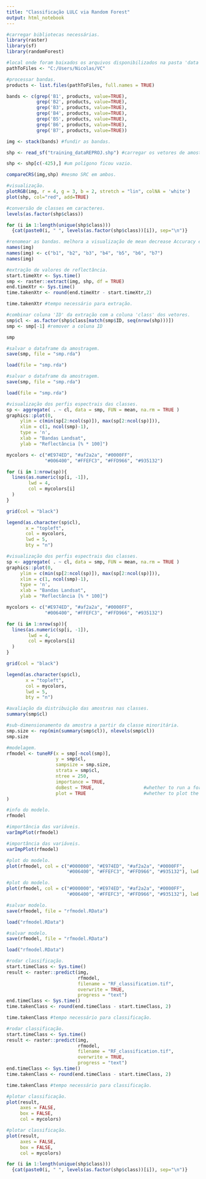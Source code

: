 ```yaml
---
title: "Classificação LULC via Random Forest"
output: html_notebook
---
```

```r
#carregar bibliotecas necessárias.
library(raster)
library(sf)
library(randomForest)
```
```r
#local onde foram baixados os arquivos disponibilizados na pasta 'data'.
pathToFiles <- "C:/Users/Nicolas/VC"
```
```r
#processar bandas.
products <- list.files(pathToFiles, full.names = TRUE)

bands <- c(grep('B1', products, value=TRUE),
           grep('B2', products, value=TRUE),
           grep('B3', products, value=TRUE),
           grep('B4', products, value=TRUE),
           grep('B5', products, value=TRUE),
           grep('B6', products, value=TRUE),
           grep('B7', products, value=TRUE)) 
```
```r
img <- stack(bands) #fundir as bandas.

shp <- read_sf("training_dataREPROJ.shp") #carregar os vetores de amostragem.

shp <- shp[c(-425),] #um polígono ficou vazio.

compareCRS(img,shp) #mesmo SRC em ambos.
```
```r
#visualização.
plotRGB(img, r = 4, g = 3, b = 2, stretch = "lin", colNA = 'white')
plot(shp, col="red", add=TRUE) 
```
```r
#conversão de classes em caracteres.
levels(as.factor(shp$class))

for (i in 1:length(unique(shp$class)))
  {cat(paste0(i, " ", levels(as.factor(shp$class))[i]), sep="\n")}
```
```r
#renomear as bandas. melhora a visualização de mean decrease Accuracy e Gini.
names(img)
names(img) <- c("b1", "b2", "b3", "b4", "b5", "b6", "b7")
names(img)
```
```r
#extração de valores de reflectância.
start.timeXtr <- Sys.time()
smp <- raster::extract(img, shp, df = TRUE)
end.timeXtr <- Sys.time()
time.takenXtr <- round(end.timeXtr - start.timeXtr,2)
```
```r
time.takenXtr #tempo necessário para extração.
```
```r
#combinar coluna 'ID' da extração com a coluna 'class' dos vetores.
smp$cl <- as.factor(shp$class[match(smp$ID, seq(nrow(shp)))])
smp <- smp[-1] #remover a coluna ID
```
```r
smp
```
```r
#salvar o dataframe da amostragem.
save(smp, file = "smp.rda")

load(file = "smp.rda")
```

```r
#salvar o dataframe da amostragem.
save(smp, file = "smp.rda")

load(file = "smp.rda")
```
```r
#visualização dos perfis espectrais das classes.
sp <- aggregate( . ~ cl, data = smp, FUN = mean, na.rm = TRUE )
graphics::plot(0,
     ylim = c(min(sp[2:ncol(sp)]), max(sp[2:ncol(sp)])), 
     xlim = c(1, ncol(smp)-1),
     type = 'n', 
     xlab = "Bandas Landsat", 
     ylab = "Reflectância [% * 100]")

mycolors <- c("#E974ED", "#af2a2a", "#0000FF",
              "#006400", "#FFEFC3", "#FFD966", "#935132")

for (i in 1:nrow(sp)){
  lines(as.numeric(sp[i, -1]), 
        lwd = 4, 
        col = mycolors[i]
  )
}

grid(col = "black")

legend(as.character(sp$cl),
       x = "topleft",
       col = mycolors,
       lwd = 5,
       bty = "n")
```

```r
#visualização dos perfis espectrais das classes.
sp <- aggregate( . ~ cl, data = smp, FUN = mean, na.rm = TRUE )
graphics::plot(0,
     ylim = c(min(sp[2:ncol(sp)]), max(sp[2:ncol(sp)])), 
     xlim = c(1, ncol(smp)-1),
     type = 'n', 
     xlab = "Bandas Landsat", 
     ylab = "Reflectância [% * 100]")

mycolors <- c("#E974ED", "#af2a2a", "#0000FF",
              "#006400", "#FFEFC3", "#FFD966", "#935132")

for (i in 1:nrow(sp)){
  lines(as.numeric(sp[i, -1]), 
        lwd = 4, 
        col = mycolors[i]
  )
}

grid(col = "black")

legend(as.character(sp$cl),
       x = "topleft",
       col = mycolors,
       lwd = 5,
       bty = "n")
```
```r
#avaliação da distribuição das amostras nas classes.
summary(smp$cl)
```
```r
#sub-dimensionamento da amostra a partir da classe minoritária.
smp.size <- rep(min(summary(smp$cl)), nlevels(smp$cl))
smp.size
```
```r
#modelagem.
rfmodel <- tuneRF(x = smp[-ncol(smp)],
                  y = smp$cl,
                  sampsize = smp.size,
                  strata = smp$cl,
                  ntree = 250,
                  importance = TRUE,
                  doBest = TRUE,                  #whether to run a forest using the optimal mtry found
                  plot = TRUE                     #whether to plot the OOB error as function of mtry
)
```
```r
#info do modelo.
rfmodel
```
```r
#importância das variáveis.
varImpPlot(rfmodel)
```

```r
#importância das variáveis.
varImpPlot(rfmodel)
```
```r
#plot do modelo.
plot(rfmodel, col = c("#000000", "#E974ED", "#af2a2a", "#0000FF",
                      "#006400", "#FFEFC3", "#FFD966", "#935132"), lwd = 3)
```
```r
#plot do modelo.
plot(rfmodel, col = c("#000000", "#E974ED", "#af2a2a", "#0000FF",
                      "#006400", "#FFEFC3", "#FFD966", "#935132"), lwd = 3)
```
```r
#salvar modelo.
save(rfmodel, file = "rfmodel.RData")

load("rfmodel.RData")
```
```r
#salvar modelo.
save(rfmodel, file = "rfmodel.RData")

load("rfmodel.RData")
```
```r
#rodar classificação.
start.timeClass <- Sys.time()
result <- raster::predict(img,
                          rfmodel,
                          filename = "RF_classification.tif",
                          overwrite = TRUE,
                          progress = "text")
end.timeClass <- Sys.time()
time.takenClass <- round(end.timeClass - start.timeClass, 2)

time.takenClass #tempo necessário para classificação.
```
```r
#rodar classificação.
start.timeClass <- Sys.time()
result <- raster::predict(img,
                          rfmodel,
                          filename = "RF_classification.tif",
                          overwrite = TRUE,
                          progress = "text")
end.timeClass <- Sys.time()
time.takenClass <- round(end.timeClass - start.timeClass, 2)
```

```r
time.takenClass #tempo necessário para classificação.
```
```r
#plotar classificação.
plot(result, 
     axes = FALSE, 
     box = FALSE,
     col = mycolors)
```

```r
#plotar classificação.
plot(result, 
     axes = FALSE, 
     box = FALSE,
     col = mycolors)
```
```r
for (i in 1:length(unique(shp$class)))
  {cat(paste0(i, " ", levels(as.factor(shp$class))[i]), sep="\n")}
```


